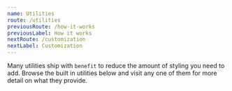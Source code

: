```yaml
---
name: Utilities
route: /utilities
previousRoute: /how-it-works
previousLabel: How it works
nextRoute: /customization
nextLabel: Customization
---
```



Many utilities ship with `benefit` to reduce the amount of styling you need to add. Browse the built in utilities below and visit any one of them for more detail on what they provide.

<Grid>
  <UtilityBox category="Layout" icon="layout" />
  <UtilityBox category="Typography" icon="type" />
  <UtilityBox category="Background" icon="image" />
  <UtilityBox category="Border" icon="square" />
  <UtilityBox category="Flexbox" icon="columns" />
  <UtilityBox category="Space" icon="maximize" />
  <UtilityBox category="Size" icon="move" />
  <UtilityBox category="Tables" icon="align-justify" />
  <UtilityBox category="Effects" icon="loader" />
  <UtilityBox category="Interactivity" icon="mouse-pointer" />
  <UtilityBox category="Svg" icon="pen-tool" />
</Grid>
